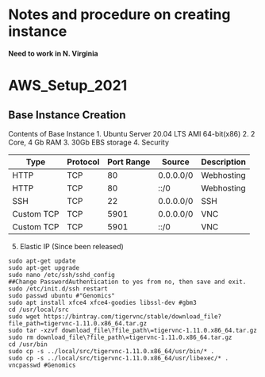 # Notes and procedure on creating instance
**Need to work in N. Virginia**

# AWS_Setup_2021

## Base Instance Creation
Contents of Base Instance
  1. Ubuntu Server 20.04 LTS AMI 64-bit(x86)
  2. 2 Core, 4 Gb RAM
  3. 30Gb EBS storage
  4. Security

| Type     | Protocol | Port Range | Source  | Description |
|----------|----------|------------|---------|-------------|
|HTTP      |TCP       |80          |0.0.0.0/0|Webhosting   |
|HTTP      |TCP       |80          |::/0     |Webhosting   |
|SSH       |TCP       |22          |0.0.0.0/0|SSH          |
|Custom TCP|TCP       |5901        |0.0.0.0/0|VNC          |
|Custom TCP|TCP       |5901        |::/0     |VNC          |
    
  5. Elastic IP (Since been released)

```
sudo apt-get update
sudo apt-get upgrade
sudo nano /etc/ssh/sshd_config
##Change PasswordAuthentication to yes from no, then save and exit.
sudo /etc/init.d/ssh restart
sudo passwd ubuntu #"Genomics"
sudo apt install xfce4 xfce4-goodies libssl-dev #gbm3
cd /usr/local/src
sudo wget https://bintray.com/tigervnc/stable/download_file?file_path=tigervnc-1.11.0.x86_64.tar.gz
sudo tar -xzvf download_file\?file_path\=tigervnc-1.11.0.x86_64.tar.gz
sudo rm download_file\?file_path\=tigervnc-1.11.0.x86_64.tar.gz
cd /usr/bin
sudo cp -s ../local/src/tigervnc-1.11.0.x86_64/usr/bin/* .
sudo cp -s ../local/src/tigervnc-1.11.0.x86_64/usr/libexec/* .
vncpasswd #Genomics

```
